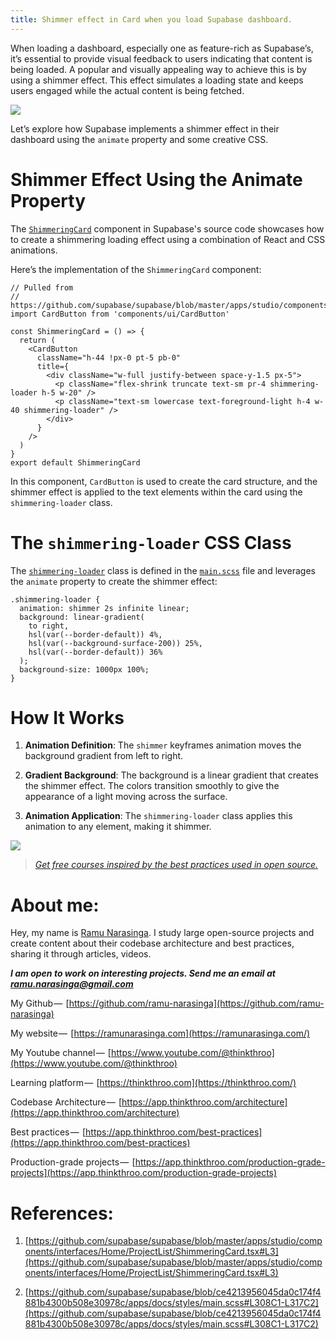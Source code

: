 ```yaml
---
title: Shimmer effect in Card when you load Supabase dashboard.
---
```


When loading a dashboard, especially one as feature-rich as Supabase’s, it’s essential to provide visual feedback to users indicating that content is being loaded. A popular and visually appealing way to achieve this is by using a shimmer effect. This effect simulates a loading state and keeps users engaged while the actual content is being fetched.

![](https://miro.medium.com/v2/resize:fit:875/1*t5qVmiFcIDkaIEnvA0tDwA.png)

Let’s explore how Supabase implements a shimmer effect in their dashboard using the `animate` property and some creative CSS.

# **Shimmer Effect Using the Animate Property**

The [`ShimmeringCard`](https://github.com/supabase/supabase/blob/master/apps/studio/components/interfaces/Home/ProjectList/ShimmeringCard.tsx#L3) component in Supabase's source code showcases how to create a shimmering loading effect using a combination of React and CSS animations.

Here’s the implementation of the `ShimmeringCard` component:

```plaintext
// Pulled from 
// https://github.com/supabase/supabase/blob/master/apps/studio/components/interfaces/Home/ProjectList/ShimmeringCard.tsx#L3
import CardButton from 'components/ui/CardButton'

const ShimmeringCard = () => {
  return (
    <CardButton
      className="h-44 !px-0 pt-5 pb-0"
      title={
        <div className="w-full justify-between space-y-1.5 px-5">
          <p className="flex-shrink truncate text-sm pr-4 shimmering-loader h-5 w-20" />
          <p className="text-sm lowercase text-foreground-light h-4 w-40 shimmering-loader" />
        </div>
      }
    />
  )
}
export default ShimmeringCard
```

In this component, `CardButton` is used to create the card structure, and the shimmer effect is applied to the text elements within the card using the `shimmering-loader` class.

# **The** `shimmering-loader` CSS Class

The [`shimmering-loader`](https://github.com/supabase/supabase/blob/ce4213956045da0c174f4881b4300b508e30978c/apps/docs/styles/main.scss#L308C1-L317C2) class is defined in the [`main.scss`](https://github.com/supabase/supabase/blob/ce4213956045da0c174f4881b4300b508e30978c/apps/docs/styles/main.scss#L308C1-L317C2) file and leverages the `animate` property to create the shimmer effect:

```plaintext
.shimmering-loader {
  animation: shimmer 2s infinite linear;
  background: linear-gradient(
    to right,
    hsl(var(--border-default)) 4%,
    hsl(var(--background-surface-200)) 25%,
    hsl(var(--border-default)) 36%
  );
  background-size: 1000px 100%;
}
```

# **How It Works**

1. **Animation Definition**: The `shimmer` keyframes animation moves the background gradient from left to right.
    
2. **Gradient Background**: The background is a linear gradient that creates the shimmer effect. The colors transition smoothly to give the appearance of a light moving across the surface.
    
3. **Animation Application**: The `shimmering-loader` class applies this animation to any element, making it shimmer.
    

![](https://miro.medium.com/v2/resize:fit:875/1*47EKz3q3aUidRrzxVGAjLg.png)

> [*Get free courses inspired by the best practices used in open source.*](https://app.thinkthroo.com/best-practices)

# About me:

Hey, my name is [Ramu Narasinga](https://ramunarasinga.com). I study large open-source projects and create content about their codebase architecture and best practices, sharing it through articles, videos.

***I am open to work on interesting projects. Send me an email at ramu.narasinga@gmail.com***

My Github —  [https://github.com/ramu-narasinga](https://github.com/ramu-narasinga)

My website —  [https://ramunarasinga.com](https://ramunarasinga.com/)

My Youtube channel —  [https://www.youtube.com/@thinkthroo](https://www.youtube.com/@thinkthroo)

Learning platform —  [https://thinkthroo.com](https://thinkthroo.com/)

Codebase Architecture —  [https://app.thinkthroo.com/architecture](https://app.thinkthroo.com/architecture)

Best practices —  [https://app.thinkthroo.com/best-practices](https://app.thinkthroo.com/best-practices)

Production-grade projects —  [https://app.thinkthroo.com/production-grade-projects](https://app.thinkthroo.com/production-grade-projects)

# **References:**

1. [https://github.com/supabase/supabase/blob/master/apps/studio/components/interfaces/Home/ProjectList/ShimmeringCard.tsx#L3](https://github.com/supabase/supabase/blob/master/apps/studio/components/interfaces/Home/ProjectList/ShimmeringCard.tsx#L3)
    
2. [https://github.com/supabase/supabase/blob/ce4213956045da0c174f4881b4300b508e30978c/apps/docs/styles/main.scss#L308C1-L317C2](https://github.com/supabase/supabase/blob/ce4213956045da0c174f4881b4300b508e30978c/apps/docs/styles/main.scss#L308C1-L317C2)